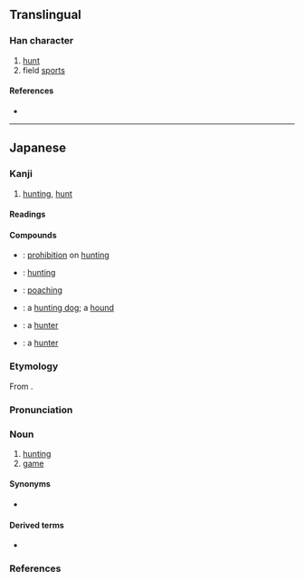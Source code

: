 {{also|獵}}
{{character info/new}}
==Translingual==
{{Han simplified forms|獵|猟|猎}}

===Han character===
{{Han char|rn=94|rad=犬|as=08|sn=11|four=42217,49210|canj=KHFHN|ids=⿰犭鼡}}

# [[hunt]]
# field [[sport]]s

====References====
* {{Han ref|kx=0714.051|dkj=20512|dj=1126.050|hdz=21354.141|uh=731F|ud=29471}}

----

==Japanese==
{{ja-kanji forms|猟|獵}}

===Kanji===
{{ja-kanji|grade=c|rs=犬08|kyu=獵}}

# [[hunting]], [[hunt]]

====Readings====
{{ja-readings
|goon=りょう<れふ
|kanon=りょう<れふ
|kun=かり-, か-る
}}

====Compounds====
{{der-top|Compounds}}
* {{ja-r|禁猟|きんりょう}}: [[prohibition]] on [[hunting]]
* {{ja-r|狩猟|しゅりょう}}: [[hunting]]
* {{ja-r|密猟|みつりょう}}: [[poaching]]
{{der-mid}}
* {{ja-r|猟犬|りょうけん}}: a [[hunting dog]]; a [[hound]]
* {{ja-r|猟師|りょうし}}: a [[hunter]]
* {{ja-r|猟者|りょうしゃ}}: a [[hunter]]
{{der-bottom}}

===Etymology===
{{ja-kanjitab|りょう|yomi=o}}

From {{der|ja|ltc}} {{ltc-l|獵}}.

===Pronunciation===
{{ja-pron|yomi=o|りょう|acc=1|acc_ref=DJR}}

===Noun===
{{ja-noun|kyu=獵|りょう|hhira=れふ}}

# [[hunting]]
# [[game]] {{qualifier|animals that one hunts}}

====Synonyms====
* {{ja-r|狩|かり}}

====Derived terms====
* {{ja-r|漁|りょう}}

===References===
<references/>